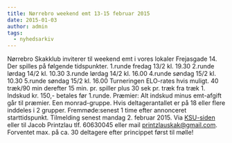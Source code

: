 ```yaml
---
title: Nørrebro weekend emt 13-15 februar 2015
date: 2015-01-03
author: admin
tags:
  - nyhedsarkiv
---
```


Nørrebro Skakklub inviterer til weekend emt i vores lokaler Frejasgade 14. Der spilles på følgende tidspunkter. 1.runde fredag 13/2 kl. 19.30 2.runde lørdag 14/2 kl. 10.30 3.runde lørdag 14/2 kl. 16.00 4.runde søndag 15/2 kl. 10.30 5.runde søndag 15/2 kl. 16.00 Turneringen ELO-rates hvis muligt. 40 træk/90 min derefter 15 min. pr. spiller plus 30 sek pr. træk fra træk 1. Indskud kr. 150,- betales før 1.runde. Præmier: Alt indskud minus emt-afgift går til præmier. Een monrad-gruppe. Hvis deltagerantallet er på 18 eller flere inddeles i 2 grupper. Fremmøde:senest 1 time efter annonceret starttidspunkt. Tilmelding senest mandag 2. februar 2015. Via [KSU-siden](http://ksu.dk/kalender/dotnet/viskalender.aspx?id=1435) eller til Jacob Printzlau tlf. 60630045 eller mail printzlauskak@gmail.com. Forventet max. på ca. 30 deltagere efter princippet først til mølle!
